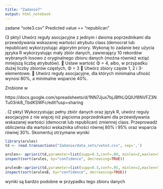 ```yaml
---
title: "Zadanie7"
output: html_notebook
---
```


zadane 
“vote3.csv”
Predicted value == “republican”


(3 pkty) Utwórz reguły asocjacyjne z jednym i dwoma poprzednikami dla przewidywania wskazanej wartości
atrybutu class (democrat lub republican) wykorzystując algorytm priory. Wykonaj to zadanie bez użycia języka R
wykorzystując mały zbiór danych, zawierający 10 rekordów wybranych losowo z oryginalnego zbioru danych
(można również wziąć mniejszą liczbę atrybutów).
 Ustaw wartość Φ = 4, albo, w przypadku dużej liczby zbiorów częstych, Φ = 3
 Utwórz zbiory częste 1, 2 i 3-elementowe.
 Utwórz reguły asocjacyjne, dla których minimalna ufność wynosi 80%, a minimalne wsparcie 40%. 



Zrobione w 

https://docs.google.com/spreadsheets/d/1NN7Jjus7bjJBfhLQQIUf8NVFZ3NTu03nk8_TbdKSWFc/edit?usp=sharing



. (2 pkty) Wykorzystując pełny zbiór danych oraz język R, utwórz reguly asocjacyjne z nie więcej niż pięcioma
poprzednikami dla przewidywania wskazanej wartości (democrat lub republican) zmiennej class. Przeprowadź
obliczenia dla wartości wskaźnika ufności równej 80% i 95% oraz wsparcia równej 30%. Skomentuj otrzymane
wyniki

```r
library(arules)
td <- read.transactions("Zadanie/data_sets/vote3.csv", sep=',') 

```



```r
arules<- apriori(td,parameter=list(supp=0.3,conf=.80, minlen=2,maxlen=5, target='rules')) # run a priori algorithms
inspect(sort(arules, by="confidence", decreasing=TRUE)) 

```



```r
arulesB<-apriori(td,parameter=list(supp=0.3,conf=.95, minlen=2,maxlen=5, target='rules')) # run a priori algorithms
inspect(sort(arulesB, by="confidence", decreasing=TRUE)) 

```
wyniki są bardzo podobne w przypadku tego zbioru danych

